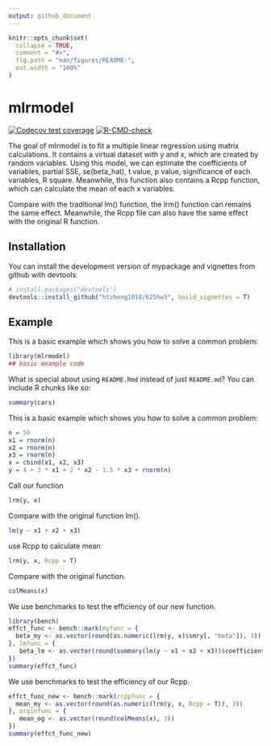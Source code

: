 ```yaml
---
output: github_document
---
```


<!-- README.md is generated from README.Rmd. Please edit that file -->

```r
knitr::opts_chunk$set(
  collapse = TRUE,
  comment = "#>",
  fig.path = "man/figures/README-",
  out.width = "100%"
)
```

# mlrmodel

<!-- badges: start -->
[![Codecov test coverage](https://codecov.io/gh/htzheng1018/625hw3/branch/main/graph/badge.svg)](https://app.codecov.io/gh/htzheng1018/625hw3?branch=main)
[![R-CMD-check](https://github.com/htzheng1018/625hw3/actions/workflows/R-CMD-check.yaml/badge.svg)](https://github.com/htzheng1018/625hw3/actions/workflows/R-CMD-check.yaml)
<!-- badges: end -->

The goal of mlrmodel is to fit a multiple linear regression using matrix calculations. It contains a virtual dataset with y and x, which are created by random variables. Using this model, we can estimate the coefficients of variables, partial SSE, se(beta_hat), t value, p value, significance of each variables, R square. Meanwhile, this function also contains a Rcpp function, which can calculate the mean of each x variables.

Compare with the traditional lm() function, the lrm() function can remains the same effect. Meanwhile, the Rcpp file can also have the same effect with the original R function.


## Installation

You can install the development version of mypackage and vignettes from github with devtools:

``` r
# install.packages("devtools")
devtools::install_github("htzheng1018/625hw3", build_vignettes = T)
```

## Example

This is a basic example which shows you how to solve a common problem:

```r
library(mlrmodel)
## basic example code
```

What is special about using `README.Rmd` instead of just `README.md`? You can include R chunks like so:

```r
summary(cars)
```

This is a basic example which shows you how to solve a common problem:
```r
n = 50
x1 = rnorm(n)
x2 = rnorm(n)
x3 = rnorm(n)
x = cbind(x1, x2, x3)
y = 4 + 3 * x1 + 2 * x2 - 1.5 * x3 + rnorm(n)
```

Call our function
```r
lrm(y, x)
```

Compare with the original function lm().
```r
lm(y ~ x1 + x2 + x3)
```

use Rcpp to calculate mean
```r
lrm(y, x, Rcpp = T)
```

Compare with the original function.
```r
colMeans(x)
```

We use benchmarks to test the efficiency of our new function.
```r
library(bench)
effct_func <- bench::mark(myfunc = {
  beta_my <- as.vector(round(as.numeric(lrm(y, x)$smry[, "beta"]), 3))
}, lmfunc = {
   beta_lm <- as.vector(round(summary(lm(y ~ x1 + x2 + x3))$coefficients[, "Estimate"], 3))
})
summary(effct_func)
```

We use benchmarks to test the efficiency of our Rcpp.
```r
effct_func_new <- bench::mark(rcppfunc = {
  mean_my <- as.vector(round(as.numeric(lrm(y, x, Rcpp = T)), 3))
}, orginfunc = {
   mean_og <- as.vector(round(colMeans(x), 3))
})
summary(effct_func_new)
```

